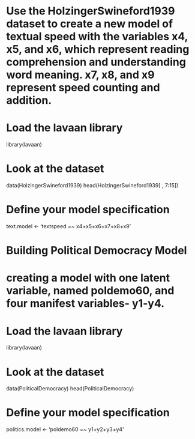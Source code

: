 # Use the HolzingerSwineford1939 dataset to create a new model of textual speed with the variables x4, x5, and x6, which represent reading comprehension and understanding word meaning. x7, x8, and x9 represent speed counting and addition. 

# Load the lavaan library
library(lavaan)

# Look at the dataset
data(HolzingerSwineford1939)
head(HolzingerSwineford1939[ , 7:15])

# Define your model specification
text.model <- 'textspeed =~ x4+x5+x6+x7+x8+x9'

# Building Political Democracy Model

# creating a model with one latent variable, named poldemo60, and four manifest variables- y1-y4.

# Load the lavaan library
library(lavaan)

# Look at the dataset
data(PoliticalDemocracy)
head(PoliticalDemocracy)

# Define your model specification
politics.model <- 'poldemo60 =~ y1+y2+y3+y4'

